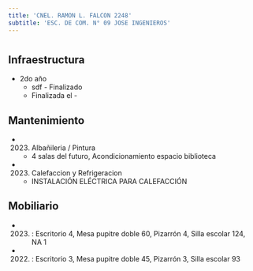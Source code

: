 ```yaml
---
title: 'CNEL. RAMON L. FALCON 2248'
subtitle: 'ESC. DE COM. N° 09 JOSE INGENIEROS'
---
```


#
## Infraestructura

* 2do año 
    + sdf - Finalizado 
    + Finalizada el - 






## Mantenimiento

*  (2023) Albañileria / Pintura 
    + 4 salas del futuro, Acondicionamiento espacio biblioteca

*  (2023) Calefaccion y Refrigeracion 
    + INSTALACIÓN ELÉCTRICA PARA CALEFACCIÓN





## Mobiliario

*  (2023) : Escritorio 4, Mesa pupitre doble 60, Pizarrón 4, Silla escolar 124, NA 1 

*  (2022) : Escritorio 3, Mesa pupitre doble 45, Pizarrón 3, Silla escolar 93 



